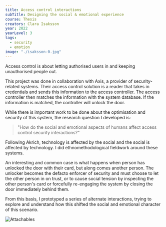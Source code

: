 ```yaml
---
title: Access control interactions
subTitle: Designing the social & emotional experience
course: Thesis
creators: Clara Isaksson
year: 2022
yearLevel: 3
tags:
  - security
  - emotion
image: "./isaksson-0.jpg"
---
```


Access control is about letting authorised users in and keeping unauthorised people out. 

This project was done in collaboration with Axis, a provider of security-related systems. Their access control solution is a reader that takes in credentials and sends this information to the access controller. The access controller then matches the information with the system database. If the information is matched, the controller will unlock the door. 

While there is important work to be done about the optimisation and security of this system, the research question I developed is:

<blockquote>
  "How do the social and emotional aspects of humans affect access control security interactions?"
</blockquote>

Following Akrich, technology is affected by the social and the social is affected by technology. I did ethnomethodological fieldwork around these systems.

An interesting and common case is what happens when person has unlocked the door with their card, but along comes another person. The unlocker becomes the defacto enforcer of security and must choose to let the other person in on trust, or to cause social tension by inspecting the other person's card or forcefully re-engaging the system by closing the door immediately behind them.

From this basis, I prototyped a series of alternate interactions, trying to explore and understand how this shifted the social and emotional character of this scenario.

![Attachables](./isaksson-0.jpg)

